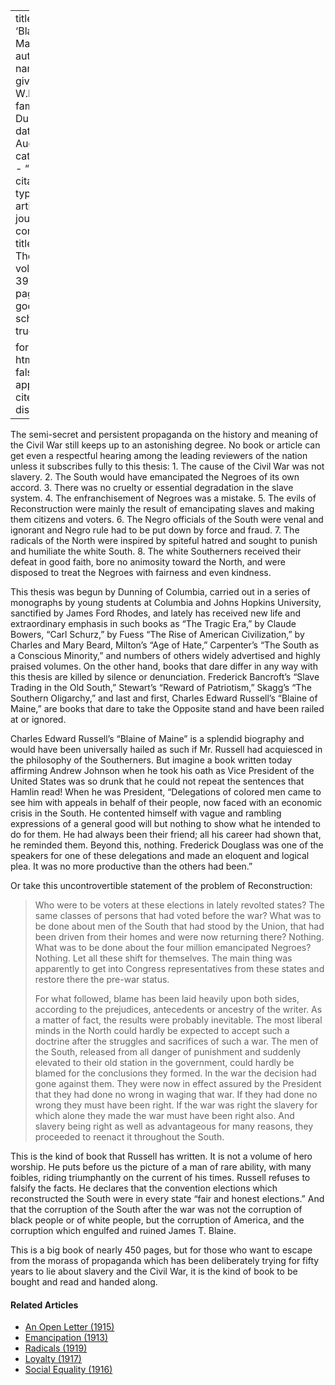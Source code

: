 
---
title: 'Blaine of Maine'
author:
  - name:
      given: W.E.B.
      family: Du Bois
date: Aug. 1932
categories: 
  - ""
citation: 
  type: article-journal
  container-title: The Crisis
  volume: 39
  issue: 8
  page: 267
google-scholar: true

format:
  html:
    toc: false
    appendix-cite-as: display
---


The semi-secret and persistent propaganda on the history and meaning of the Civil War still keeps up to an astonishing degree. No book or article can get even a respectful hearing among the leading reviewers of the nation unless it subscribes fully to this thesis:
1. The cause of the Civil War was not slavery.
2. The South would have emancipated the Negroes of its own accord.
3. There was no cruelty or essential degradation in the slave system.
4. The enfranchisement of Negroes was a mistake.
5. The evils of Reconstruction were mainly the result of emancipating slaves and making them citizens and voters.
6. The Negro officials of the South were venal and ignorant and Negro rule had to be put down by force and fraud.
7. The radicals of the North were inspired by spiteful hatred and sought to punish and humiliate the white South.
8. The white Southerners received their defeat in good faith, bore no animosity toward the North, and were disposed to treat the Negroes with fairness and even kindness.

This thesis was begun by Dunning of Columbia, carried out in a series of monographs by young students at Columbia and Johns Hopkins University, sanctified by James Ford Rhodes, and lately has received new life and extraordinary emphasis in such books as "The Tragic Era," by Claude Bowers, "Carl Schurz," by Fuess "The Rise of American Civilization," by Charles and Mary Beard, Milton's "Age of Hate," Carpenter's "The South as a Conscious Minority," and numbers of others widely advertised and highly praised volumes. On the other hand, books that dare differ in any way with this thesis are killed by silence or denunciation.  Frederick Bancroft's "Slave Trading in the Old South," Stewart's "Reward of Patriotism," Skagg's "The Southern Oligarchy," and last and first, Charles Edward Russell's "Blaine of Maine," are books that dare to take the Opposite stand and have been railed at or ignored.

Charles Edward Russell's "Blaine of Maine" is a splendid biography and would have been universally hailed as such if Mr. Russell had acquiesced in the philosophy of the Southerners. But imagine a book written today affirming Andrew Johnson when he took his oath as Vice President of the United States was so drunk that he could not repeat the sentences that Hamlin read! When he was President, "Delegations of colored men came to see him with appeals in behalf of their people, now faced with an economic crisis in the South. He contented himself with vague and rambling expressions of a general good will but nothing to show what he intended to do for them. He had always been their friend; all his career had shown that, he reminded them. Beyond this, nothing. Frederick Douglass was one of the speakers for one of these delegations and made an eloquent and logical plea. It was no more productive than the others had been."

 Or take this uncontrovertible statement of the problem of Reconstruction:

 > Who were to be voters at these elections in lately revolted states? The same classes of persons that had voted before the war? What was to be done about men of the South that had stood by the Union, that had been driven from their homes and were now returning there? Nothing. What was to be done about the four million emancipated Negroes? Nothing. Let all these shift for themselves. The main thing was apparently to get into Congress representatives from these states and restore there the pre-war status. <p> For what followed, blame has been laid heavily upon both sides, according to the prejudices, antecedents or ancestry of the writer. As a matter of fact, the results were probably inevitable. The most liberal minds in the North could hardly be expected to accept such a doctrine after the struggles and sacrifices of such a war. The men of the South, released from all danger of punishment and suddenly elevated to their old station in the government, could hardly be blamed for the conclusions they formed. In the war the decision had gone against them. They were now in effect assured by the President that they had done no wrong in waging that war. If they had done no wrong they must have been right. If the war was right the slavery for which alone they made the war must have been right also. And slavery being right as well as advantageous for many reasons, they proceeded to reenact it throughout the South.

This is the kind of book that Russell has written. It is not a volume of hero worship. He puts before us the picture of a man of rare ability, with many foibles, riding triumphantly on the current of his times. Russell refuses to falsify the facts. He declares that the convention elections which reconstructed the South were in every state "fair and honest elections." And that the corruption of the South after the war was not the corruption of black people or of white people, but the corruption of America, and the corruption which engulfed and ruined James T. Blaine.

This is a big book of nearly 450 pages, but for those who want to escape from the morass of propaganda which has been deliberately trying for fifty years to lie about slavery and the Civil War, it is the kind of book to be bought and read and handed along.

<!-- Similar articles start here -->
<div  class="clear-wrap"></div>

#### Related Articles

* [An Open Letter (1915)](/Volumes/10/03/an_open_letter.html)
* [Emancipation (1913)](/Volumes/05/03/emancipation.html)
* [Radicals (1919)](/Volumes/19/02/radicals.html)
* [Loyalty (1917)](/Volumes/14/01/loyalty.html)
* [Social Equality (1916)](/Volumes/12/01/social_equality.html)

<!-- Similar articles end here -->
